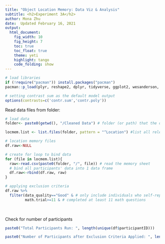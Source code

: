 ```yaml
---
title: "Object Location Memory: Data Viz & Analysis"
subtitle: <h2>Experiment 3A</h2>
author: Mona Zhu
date:  Updated February 16, 2021
output: 
  html_document:
    fig_width: 10
    fig_height: 7
    toc: true
    toc_float: true
    theme: yeti
    highlight: tango
    code_folding: show
---
```


<style>
pre code, pre, code {
  overflow-y: auto !important;
  max-height: 20em;
}
</style>



```r
# load libraries
if (!require("pacman")) install.packages("pacman")
pacman::p_load(plyr, reshape2, dplyr, tidyverse, ggplot2, wesanderson, lme4, sjPlot, effects, ggeffects)

# setting contrast sum as the default model output
options(contrasts=c('contr.sum','contr.poly'))
```

Read data files from folder:

```r
# load data
folder<- paste0(getwd(), "/Cleaned Data") # folder (or path) that the data is in

locmem.list <- list.files(folder, pattern = "^Location") #list all relevant cleaned files

# location memory files
df.raw<-NULL

# create for loop to bind data
for (file in locmem.list){
  raw<-read.csv(paste0(folder, "/", file)) # read the memory sheet
  # bind all participants' data into 1 data frame
  df.raw<-rbind(df.raw, raw)
}

# applying exclusion criteria
df.raw %>%
  filter(data_quality=="Good" & # only include individuals who self-report having good data
         math.trial>=11 & # completed at least 11 math questions
         math.prop>=.7 ) %>% # above 70% correct
  as.data.frame() -> df


# recode which display was preferred (scrambled vs semantic)
df$grid.prefer<-recode(df$grid.prefer, "All Words From Same Category" = "Semantic", 
                            "All  Words From Different Categories"="Scrambled")

# output summary file as csv
write.csv(df, "Word Item Location Memory Cleaned Data_26Apr2022.csv", row.names = F)

```

<br>

Check for number of participants


```r
paste0("Total Participants Run: ", length(unique(df$participantID)))

paste0("Number of Participants after Exclusion Criteria Applied: ", length(unique(df$participantID)))

```





